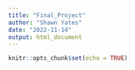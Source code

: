 ```yaml
---
title: "Final_Project"
author: "Shawn Yates"
date: "2022-11-14"
output: html_document
---
```


```r
knitr::opts_chunk$set(echo = TRUE)
```

